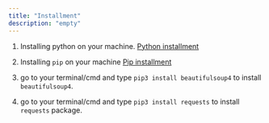 ```yaml
---
title: "Installment"
description: "empty"
---
```


1. Installing python on your machine.
   [Python installment](https://installpython3.com/)

2. Installing `pip` on your machine
   [Pip installment](https://pip.pypa.io/en/stable/installing/#installing-with-get-pip-py)

3. go to your terminal/cmd and type `pip3 install beautifulsoup4` to install `beautifulsoup4`.

4. go to your terminal/cmd and type `pip3 install requests` to install `requests` package.
